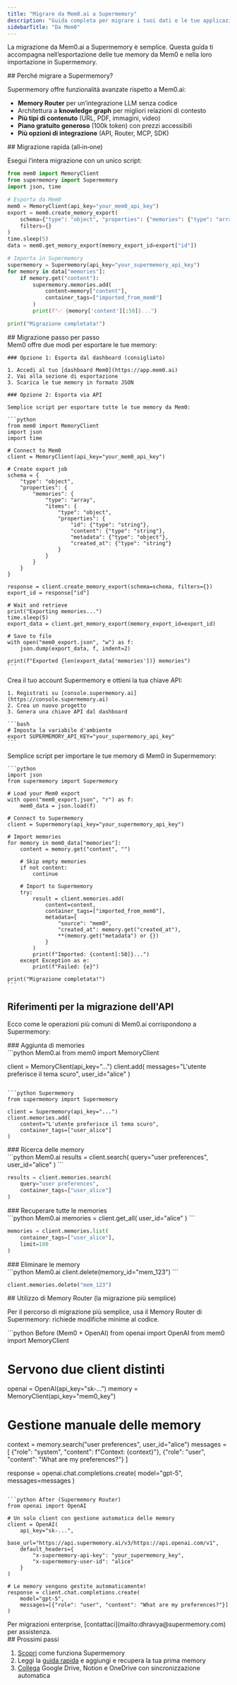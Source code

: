 ```yaml
---
title: "Migrare da Mem0.ai a Supermemory"
description: "Guida completa per migrare i tuoi dati e le tue applicazioni da Mem0.ai a Supermemory"
sidebarTitle: "Da Mem0"
---
```


La migrazione da Mem0.ai a Supermemory è semplice. Questa guida ti accompagna nell’esportazione delle tue memory da Mem0 e nella loro importazione in Supermemory.

<div id="why-migrate-to-supermemory">
  ## Perché migrare a Supermemory?
</div>

Supermemory offre funzionalità avanzate rispetto a Mem0.ai:

* **Memory Router** per un’integrazione LLM senza codice
* Architettura a **knowledge graph** per migliori relazioni di contesto
* **Più tipi di contenuto** (URL, PDF, immagini, video)
* **Piano gratuito generoso** (100k token) con prezzi accessibili
* **Più opzioni di integrazione** (API, Router, MCP, SDK)

<div id="quick-migration-all-in-one">
  ## Migrazione rapida (all‑in‑one)
</div>

Esegui l’intera migrazione con un unico script:

```python
from mem0 import MemoryClient
from supermemory import Supermemory
import json, time

# Esporta da Mem0
mem0 = MemoryClient(api_key="your_mem0_api_key")
export = mem0.create_memory_export(
    schema={"type": "object", "properties": {"memories": {"type": "array", "items": {"type": "object"}}}},
    filters={}
)
time.sleep(5)
data = mem0.get_memory_export(memory_export_id=export["id"])

# Importa in Supermemory
supermemory = Supermemory(api_key="your_supermemory_api_key")
for memory in data["memories"]:
    if memory.get("content"):
        supermemory.memories.add(
            content=memory["content"],
            container_tags=["imported_from_mem0"]
        )
        print(f"✅ {memory['content'][:50]}...")

print("Migrazione completata!")
```

<div id="step-by-step-migration">
  ## Migrazione passo per passo
</div>

<Steps>
  <Step title="Esporta da Mem0.ai">
    Mem0 offre due modi per esportare le tue memory:

    ### Opzione 1: Esporta dal dashboard (consigliato)

    1. Accedi al tuo [dashboard Mem0](https://app.mem0.ai)
    2. Vai alla sezione di esportazione
    3. Scarica le tue memory in formato JSON

    ### Opzione 2: Esporta via API

    Semplice script per esportare tutte le tue memory da Mem0:

    ```python
    from mem0 import MemoryClient
    import json
    import time

    # Connect to Mem0
    client = MemoryClient(api_key="your_mem0_api_key")

    # Create export job
    schema = {
        "type": "object",
        "properties": {
            "memories": {
                "type": "array",
                "items": {
                    "type": "object",
                    "properties": {
                        "id": {"type": "string"},
                        "content": {"type": "string"},
                        "metadata": {"type": "object"},
                        "created_at": {"type": "string"}
                    }
                }
            }
        }
    }

    response = client.create_memory_export(schema=schema, filters={})
    export_id = response["id"]

    # Wait and retrieve
    print("Exporting memories...")
    time.sleep(5)
    export_data = client.get_memory_export(memory_export_id=export_id)

    # Save to file
    with open("mem0_export.json", "w") as f:
        json.dump(export_data, f, indent=2)

    print(f"Exported {len(export_data['memories'])} memories")
    ```
  </Step>

  <Step title="Configura Supermemory">
    Crea il tuo account Supermemory e ottieni la tua chiave API:

    1. Registrati su [console.supermemory.ai](https://console.supermemory.ai)
    2. Crea un nuovo progetto
    3. Genera una chiave API dal dashboard

    ```bash
    # Imposta la variabile d'ambiente
    export SUPERMEMORY_API_KEY="your_supermemory_api_key"
    ```
  </Step>

  <Step title="Importa in Supermemory">
    Semplice script per importare le tue memory di Mem0 in Supermemory:

    ```python
    import json
    from supermemory import Supermemory

    # Load your Mem0 export
    with open("mem0_export.json", "r") as f:
        mem0_data = json.load(f)

    # Connect to Supermemory
    client = Supermemory(api_key="your_supermemory_api_key")

    # Import memories
    for memory in mem0_data["memories"]:
        content = memory.get("content", "")

        # Skip empty memories
        if not content:
            continue

        # Import to Supermemory
        try:
            result = client.memories.add(
                content=content,
                container_tags=["imported_from_mem0"],
                metadata={
                    "source": "mem0",
                    "created_at": memory.get("created_at"),
                    **(memory.get("metadata") or {})
                }
            )
            print(f"Imported: {content[:50]}...")
        except Exception as e:
            print(f"Failed: {e}")

    print("Migrazione completata!")
    ```
  </Step>
</Steps>

## Riferimenti per la migrazione dell&#39;API

Ecco come le operazioni più comuni di Mem0.ai corrispondono a Supermemory:

<div id="adding-memories">
  ### Aggiunta di memories
</div>

<CodeGroup>
  ```python Mem0.ai
  from mem0 import MemoryClient

  client = MemoryClient(api_key="...")
  client.add(
      messages="L'utente preferisce il tema scuro",
      user_id="alice"
  )
  ```

  ```python Supermemory
  from supermemory import Supermemory

  client = Supermemory(api_key="...")
  client.memories.add(
      content="L'utente preferisce il tema scuro",
      container_tags=["user_alice"]
  )
  ```
</CodeGroup>

<div id="searching-memories">
  ### Ricerca delle memory
</div>

<CodeGroup>
  ```python Mem0.ai
  results = client.search(
      query="user preferences",
      user_id="alice"
  )
  ```

  ```python Supermemory
  results = client.memories.search(
      query="user preferences",
      container_tags=["user_alice"]
  )
  ```
</CodeGroup>

<div id="getting-all-memories">
  ### Recuperare tutte le memories
</div>

<CodeGroup>
  ```python Mem0.ai
  memories = client.get_all(
      user_id="alice"
  )
  ```

  ```python Supermemory
  memories = client.memories.list(
      container_tags=["user_alice"],
      limit=100
  )
  ```
</CodeGroup>

<div id="deleting-memories">
  ### Eliminare le memory
</div>

<CodeGroup>
  ```python Mem0.ai
  client.delete(memory_id="mem_123")
  ```

  ```python Supermemory
  client.memories.delete("mem_123")
  ```
</CodeGroup>

<div id="using-memory-router-easiest-migration">
  ## Utilizzo di Memory Router (la migrazione più semplice)
</div>

Per il percorso di migrazione più semplice, usa il Memory Router di Supermemory: richiede modifiche minime al codice.

<CodeGroup>
  ```python Before (Mem0 + OpenAI)
  from openai import OpenAI
  from mem0 import MemoryClient

  # Servono due client distinti
  openai = OpenAI(api_key="sk-...")
  memory = MemoryClient(api_key="mem0_key")

  # Gestione manuale delle memory
  context = memory.search("user preferences", user_id="alice")
  messages = [
      {"role": "system", "content": f"Context: {context}"},
      {"role": "user", "content": "What are my preferences?"}
  ]

  response = openai.chat.completions.create(
      model="gpt-5",
      messages=messages
  )
  ```

  ```python After (Supermemory Router)
  from openai import OpenAI

  # Un solo client con gestione automatica delle memory
  client = OpenAI(
      api_key="sk-...",
      base_url="https://api.supermemory.ai/v3/https://api.openai.com/v1",
      default_headers={
          "x-supermemory-api-key": "your_supermemory_key",
          "x-supermemory-user-id": "alice"
      }
  )

  # Le memory vengono gestite automaticamente!
  response = client.chat.completions.create(
      model="gpt-5",
      messages=[{"role": "user", "content": "What are my preferences?"}]
  )
  ```
</CodeGroup>

<Note>
  Per migrazioni enterprise, [contattaci](mailto:dhravya@supermemory.com) per assistenza.
</Note>

<div id="next-steps">
  ## Prossimi passi
</div>

1. [Scopri](/it/how-it-works) come funziona Supermemory
2. Leggi la [guida rapida](/it/quickstart) e aggiungi e recupera la tua prima memory
3. [Collega](/it/connectors/overview) Google Drive, Notion e OneDrive con sincronizzazione automatica